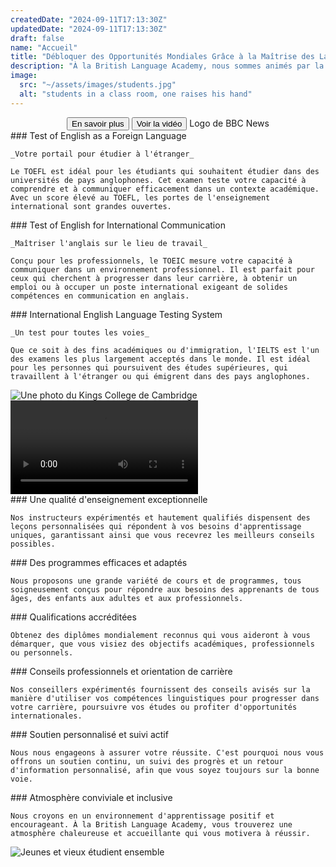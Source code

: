 ```yaml
---
createdDate: "2024-09-11T17:13:30Z"
updatedDate: "2024-09-11T17:13:30Z"
draft: false
name: "Accueil"
title: "Débloquer des Opportunités Mondiales Grâce à la Maîtrise des Langues à la British Language Academy"
description: "À la British Language Academy, nous sommes animés par la passion de permettre aux particuliers et aux professionnels d'atteindre leurs objectifs linguistiques. Réputés pour notre flexibilité inégalée, nos programmes adaptés et nos méthodes d'enseignement exceptionnelles, nous offrons une expérience d'apprentissage transformatrice aux apprenants de tous âges. Que vous souhaitiez améliorer vos compétences linguistiques ou passer des examens reconnus au niveau international, nous avons ce qu'il vous faut."
image:
  src: "~/assets/images/students.jpg"
  alt: "students in a class room, one raises his hand"
---
```




<Section
  mode="dark"
  align="center"
  title={frontmatter.title}
  blurb={frontmatter.description}
  background={students}
  hero
>
  <Button slot="actions" type="link" href="#" icon-right="arrow-right" color="primary" size="base" rounded="lg">
    En savoir plus
  </Button>
  <Button
    slot="actions"
    type="link"
    href="#british-language-academy-a-legacy-of-language-mastery"
    icon-left="camera"
    color="secondary"
    size="base"
    rounded="lg"
  >
    Voir la vidéo
  </Button>
  <Icon
    slot="featured"
    name="bbc-news"
    class="h-12 mr-5 rtl:ml-5 last:mr-0 last:rtl:ml-0 mb-5 lg:mb-0 text-slate-400 hover:text-slate-300"
  >
    Logo de BBC News
  </Icon>
</Section>

<Section title="Atteignez vos Objectifs Linguistiques Grâce aux Certifications Mondiales" blurb="À la British Language Academy, nous proposons une large gamme d'examens de langue reconnus internationalement, chacun conçu pour valider votre maîtrise de l'anglais en vue d'une réussite académique, professionnelle ou personnelle.">
  <SectionItem slot="grid" icon-name="toefl" icon-color="secondary">
    ### Test of English as a Foreign Language

    _Votre portail pour étudier à l'étranger_

    Le TOEFL est idéal pour les étudiants qui souhaitent étudier dans des universités de pays anglophones. Cet examen teste votre capacité à comprendre et à communiquer efficacement dans un contexte académique. Avec un score élevé au TOEFL, les portes de l'enseignement international sont grandes ouvertes.

  </SectionItem>

  <SectionItem slot="grid" icon-name="toeic" icon-color="secondary">
    ### Test of English for International Communication

    _Maîtriser l'anglais sur le lieu de travail_

    Conçu pour les professionnels, le TOEIC mesure votre capacité à communiquer dans un environnement professionnel. Il est parfait pour ceux qui cherchent à progresser dans leur carrière, à obtenir un emploi ou à occuper un poste international exigeant de solides compétences en communication en anglais.

  </SectionItem>

  <SectionItem slot="grid" icon-name="ielts" icon-color="secondary">
    ### International English Language Testing System

    _Un test pour toutes les voies_

    Que ce soit à des fins académiques ou d'immigration, l'IELTS est l'un des examens les plus largement acceptés dans le monde. Il est idéal pour les personnes qui poursuivent des études supérieures, qui travaillent à l'étranger ou qui émigrent dans des pays anglophones.

  </SectionItem>
</Section>

<Section
  class="bg-slate-100 dark:bg-slate-800"
  type="grid"
  title="Accrédité par l'Université de Cambridge"
  tagline="Établir la norme d'excellence en matière d'enseignement des langues"
  blurb="La British Language Academy est fière d'être accréditée par la prestigieuse Université de Cambridge. Nos diplômes sont reconnus à l'échelle internationale, ce qui garantit que vos qualifications se distinguent où que vous alliez. L'approbation de Cambridge reflète non seulement les normes élevées de nos programmes, mais garantit également que nos apprenants reçoivent une éducation de classe mondiale, alignée sur les attentes mondiales."
>
  <Image
    slot="items"
    class="w-full rounded-lg"
    src={cambridge}
    alt="Une photo du Kings College de Cambridge"
    widths={[240, 360, 480, 720, 1080]}
  />
</Section>

<Section
  title="Académie britannique des langues : Un héritage de maîtrise des langues"
  blurb="Dans ce reportage de 4 minutes de BBC News datant de 2013, l'ascension de la British Language Academy en tant qu'institution linguistique de confiance est explorée. Avec près d'une décennie de dévouement pour aider les apprenants à exceller, l'Académie reste un leader dans la fourniture d'un enseignement de classe mondiale et de certifications reconnues dans le monde entier. Découvrez comment les méthodes innovantes, les programmes adaptables et la crédibilité internationale de l'école ont façonné son impact durable sur les étudiants et les professionnels du monde entier."
>
  <Video src={bbcNews} controls />
</Section>

<Section 
  class="bg-slate-100 dark:bg-slate-800"
  title="Pourquoi la British Language Academy est votre meilleur choix"
  tagline="Quand l'apprentissage des langues rencontre le succès">
  <SectionItem slot="grid" icon-name="graduation-cap" wrapper-class="w-16 h-16 rounded-full bg-primary-500/20" icon-class="p-2 text-primary">
    ### Une qualité d'enseignement exceptionnelle

    Nos instructeurs expérimentés et hautement qualifiés dispensent des leçons personnalisées qui répondent à vos besoins d'apprentissage uniques, garantissant ainsi que vous recevrez les meilleurs conseils possibles.

  </SectionItem>

  <SectionItem slot="grid" icon-name="clipboard-check" wrapper-class="w-16 h-16 rounded-full bg-primary-500/20" icon-class="p-2 text-primary">
    ### Des programmes efficaces et adaptés

    Nous proposons une grande variété de cours et de programmes, tous soigneusement conçus pour répondre aux besoins des apprenants de tous âges, des enfants aux adultes et aux professionnels.

  </SectionItem>
  <SectionItem slot="grid" icon-name="award" wrapper-class="w-16 h-16 rounded-full bg-primary-500/20" icon-class="p-2 text-primary">
    ### Qualifications accréditées

    Obtenez des diplômes mondialement reconnus qui vous aideront à vous démarquer, que vous visiez des objectifs académiques, professionnels ou personnels.

  </SectionItem>
  <SectionItem slot="grid" icon-name="briefcase" wrapper-class="w-16 h-16 rounded-full bg-primary-500/20" icon-class="p-2 text-primary">
    ### Conseils professionnels et orientation de carrière

    Nos conseillers expérimentés fournissent des conseils avisés sur la manière d'utiliser vos compétences linguistiques pour progresser dans votre carrière, poursuivre vos études ou profiter d'opportunités internationales.

  </SectionItem>
  <SectionItem slot="grid" icon-name="heart" wrapper-class="w-16 h-16 rounded-full bg-primary-500/20" icon-class="p-2 text-primary">
    ### Soutien personnalisé et suivi actif

    Nous nous engageons à assurer votre réussite. C'est pourquoi nous vous offrons un soutien continu, un suivi des progrès et un retour d'information personnalisé, afin que vous soyez toujours sur la bonne voie.

  </SectionItem>
  <SectionItem slot="grid" icon-name="face-grin" wrapper-class="w-16 h-16 rounded-full bg-primary-500/20" icon-class="p-2 text-primary">
    ### Atmosphère conviviale et inclusive

    Nous croyons en un environnement d'apprentissage positif et encourageant. À la British Language Academy, vous trouverez une atmosphère chaleureuse et accueillante qui vous motivera à réussir.

  </SectionItem>
</Section>

<Section
  type="grid"
  title="Des cours flexibles pour tous"
  tagline="Conçu pour les enfants, les adolescents, les adultes et les professionnels"
  blurb="Quel que soit votre âge ou vos objectifs, British Language Academy propose une large gamme de programmes adaptés à vos besoins spécifiques. Des compétences linguistiques fondamentales pour les enfants à la communication d'affaires avancée pour les professionnels, nous proposons un parcours d'apprentissage adapté à chacun."
>
  <Image
    slot="items"
    class="w-full order-first rounded-lg"
    src={youngAndOld}
    alt="Jeunes et vieux étudient ensemble"
    widths={[240, 360, 480, 720, 1080]}
  />
</Section>

